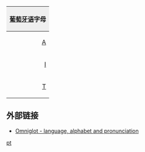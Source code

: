 {| style="margin:0.2em auto;padding:0;border:1px solid #ced8df;clear:{{{clear|both}}};width:{{{width|36em}}};"
! colspan="30" style="background:#efefef;"|[[葡萄牙语]]字母
|- lang="pt"
|style="padding-left:0.15em;text-align:right;"|[[A]]
|style="padding-right:0.15em;text-align:left;"|[[a]]
|style="background-color:#efefef;padding-right:0.15em;text-align:right;"|([[Á]]
|style="background-color:#efefef;padding-left:0.15em;text-align:left;"|[[á]])
|style="background-color:#efefef;padding-right:0.15em;text-align:right;"|([[Â]]
|style="background-color:#efefef;padding-left:0.15em;text-align:left;"|[[â]])
|style="background-color:#efefef;padding-right:0.15em;text-align:right;"|([[Ã]]
|style="background-color:#efefef;padding-left:0.15em;text-align:left;"|[[ã]])
|style="background-color:#efefef;padding-right:0.15em;text-align:right;"|([[À]]
|style="background-color:#efefef;padding-left:0.15em;text-align:left;"|[[à]])
|style="padding-left:0.15em;text-align:right;"|[[B]]
|style="padding-right:0.15em;text-align:left;"|[[b]]
|style="padding-left:0.15em;text-align:right;"|[[C]]
|style="padding-right:0.15em;text-align:left;"|[[c]]
|style="background-color:#efefef;padding-right:0.15em;text-align:right;"|([[Ç]]
|style="background-color:#efefef;padding-left:0.15em;text-align:left;"|[[ç]])
|style="padding-left:0.15em;text-align:right;"|[[D]]
|style="padding-right:0.15em;text-align:left;"|[[d]]
|style="padding-left:0.15em;text-align:right;"|[[E]]
|style="padding-right:0.15em;text-align:left;"|[[e]]
|style="background-color:#efefef;padding-right:0.15em;text-align:right;"|([[É]]
|style="background-color:#efefef;padding-left:0.15em;text-align:left;"|[[é]])
|style="background-color:#efefef;padding-right:0.15em;text-align:right;"|([[Ê]]
|style="background-color:#efefef;padding-left:0.15em;text-align:left;"|[[ê]])
|style="padding-left:0.15em;text-align:right;"|[[F]]
|style="padding-right:0.15em;text-align:left;"|[[f]]
|style="padding-left:0.15em;text-align:right;"|[[G]]
|style="padding-right:0.15em;text-align:left;"|[[g]]
|style="padding-left:0.15em;text-align:right;"|[[H]]
|style="padding-right:0.15em;text-align:left;"|[[h]]
|- lang="pt"
|style="padding-left:0.15em;text-align:right;"|[[I]]
|style="padding-right:0.15em;text-align:left;"|[[i]]
|style="background-color:#efefef;padding-right:0.15em;text-align:right;"|([[Í]]
|style="background-color:#efefef;padding-left:0.15em;text-align:left;"|[[í]])
|style="padding-left:0.15em;text-align:right;"|[[J]]
|style="padding-right:0.15em;text-align:left;"|[[j]]
|style="background-color:#dee8ff;padding-left:0.15em;text-align:right;"|[[K]]
|style="background-color:#dee8ff;padding-right:0.15em;text-align:left;"|[[k]]
|style="padding-left:0.15em;text-align:right;"|[[L]]
|style="padding-right:0.15em;text-align:left;"|[[l]]
|style="padding-left:0.15em;text-align:right;"|[[M]]
|style="padding-right:0.15em;text-align:left;"|[[m]]
|style="padding-left:0.15em;text-align:right;"|[[N]]
|style="padding-right:0.15em;text-align:left;"|[[n]]
|style="padding-left:0.15em;text-align:right;"|[[O]]
|style="padding-right:0.15em;text-align:left;"|[[o]]
|style="background-color:#efefef;padding-right:0.15em;text-align:right;"|([[Ó]]
|style="background-color:#efefef;padding-left:0.15em;text-align:left;"|[[ó]])
|style="background-color:#efefef;padding-right:0.15em;text-align:right;"|([[Ô]]
|style="background-color:#efefef;padding-left:0.15em;text-align:left;"|[[ô]])
|style="background-color:#efefef;padding-right:0.15em;text-align:right;"|([[Õ]]
|style="background-color:#efefef;padding-left:0.15em;text-align:left;"|[[õ]])
|style="padding-left:0.15em;text-align:right;"|[[P]]
|style="padding-right:0.15em;text-align:left;"|[[p]]
|style="padding-left:0.15em;text-align:right;"|[[Q]]
|style="padding-right:0.15em;text-align:left;"|[[q]]
|style="padding-left:0.15em;text-align:right;"|[[R]]
|style="padding-right:0.15em;text-align:left;"|[[r]]
|style="padding-left:0.15em;text-align:right;"|[[S]]
|style="padding-right:0.15em;text-align:left;"|[[s]]
|- lang="pt"
|style="padding-left:0.15em;text-align:right;"|[[T]]
|style="padding-right:0.15em;text-align:left;"|[[t]]
|style="padding-left:0.15em;text-align:right;"|[[U]]
|style="padding-right:0.15em;text-align:left;"|[[u]]
|style="background-color:#efefef;padding-right:0.15em;text-align:right;"|([[Ú]]
|style="background-color:#efefef;padding-left:0.15em;text-align:left;"|[[ú]])
|style="background-color:#efefef;padding-right:0.15em;text-align:right;"|([[Ü]]
|style="background-color:#efefef;padding-left:0.15em;text-align:left;"|[[ü]])
|style="padding-left:0.15em;text-align:right;"|[[V]]
|style="padding-right:0.15em;text-align:left;"|[[v]]
|style="background-color:#dee8ff;padding-left:0.15em;text-align:right;"|[[W]]
|style="background-color:#dee8ff;padding-right:0.15em;text-align:left;"|[[w]]
|style="padding-left:0.15em;text-align:right;"|[[X]]
|style="padding-right:0.15em;text-align:left;"|[[x]]
|style="background-color:#dee8ff;padding-left:0.15em;text-align:right;"|[[Y]]
|style="background-color:#dee8ff;padding-right:0.15em;text-align:left;"|[[y]]
|style="padding-left:0.15em;text-align:right;"|[[Z]]
|style="padding-right:0.15em;text-align:left;"|[[z]]
|&nbsp;
|&nbsp;
|&nbsp;
|&nbsp;
|&nbsp;
|&nbsp;
|&nbsp;
|&nbsp;
|&nbsp;
|&nbsp;
|&nbsp;
|&nbsp;
|}<noinclude>
==外部链接==
*[http://www.omniglot.com/writing/portuguese.htm Omniglot - language, alphabet and pronunciation]
[[Category:拉丁字母模板|pt]]
</noinclude>